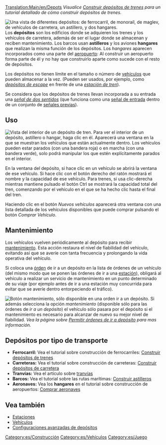 [[Translation:Main/en/Depots]]
''Visualice [[Main/es/Construir depósitos de trenes|Construir depósitos de trenes]] para un tutorial detallado de cómo construir depósitos de trenes.''

[[File:en/Depots.png|frame|left|Una vista de diferentes depósitos: de ferrocarril, de monoraíl, de maglev, de vehículos de carretera, un astillero, y dos hangares.]]
Los '''depósitos''' son los edificios donde se adquieren los trenes y los vehículos de carretera, además de ser el lugar donde se almacenan y reciben mantenimiento. Los barcos usan '''astilleros''' y los aviones '''hangares''' que realizan la misma función de los depósitos. Los ''hangares'' aparecen incorporados como una parte del [[Main/es/Aeropuertos|aeropuerto]]: Al construir un aeropuerto forma parte de él y no hay que construirlo aparte como sucede con el resto de depósitos.

Los depósitos no tienen límite en el tamaño o número de [[Main/es/Vehículos|vehículos]] que pueden almacenar a la vez. (Pueden ser usados, por ejemplo, como [[Main/en/Estaciones de tren/Es#Con depósito de escape|''depósitos de escape'']] en frente de una [[Main/es/Estaciones de tren|''estación de tren'']]).

Se considera que los depósitos de trenes llevan incorporada a su entrada una [[Main/en/Señales/Es#two way|''señal de dos sentidos'']] (que funciona como una [[Main/en/Señales/Es#Señales de entrada|señal de entrada]] dentro de un conjunto de [[Main/en/Señales/Es#Señales previas|señales previas]]).

==Uso==
[[File:es/BuildTrainTutorial7.png|frame|Vista del interior de un depósito de tren.]]
Para ver el interior de un depósito, astillero o hangar, haga clic en él. Aparecerá una ventana en la que se muestran los vehículos que están actualmente dentro. Los vehículos pueden estar parados (con una bandera roja) o en marcha (con una bandera verde), solo podrá manipular los que estén explícitamente parados en el interior.

En la ventana del depósito, si hace clic en un vehículo se abrirá la ventana de ese vehículo. Si hace clic con el botón derecho del ratón mostrará el nombre y la capacidad de ese vehículo. Para trenes, si usa clic-derecha mientras mantiene pulsado el botón Ctrl se mostrará la capacidad total del tren, comenzando por el vehículo en el que se ha hecho clic hasta el final del tren.

Haciendo clic en el botón ''Nuevos vehículos'' aparecerá otra ventana con una lista detallada de los vehículos disponibles que puede comprar pulsando el botón ''Comprar Vehículo''.

==Mantenimiento==
Los vehículos vuelven periódicamente al depósito para recibir [[Main/es/Mantenimiento|mantenimiento]]. Esta acción restaura el nivel de fiabilidad del vehículo, evitando así que se averíe con tanta frecuencia y prolongando la vida operativa del vehículo.

Si coloca una [[Main/es/Órdenes|órden]] de ir a un depósito en la lista de órdenes de un vehículo (del mismo modo que se ponen las órdenes de ir a una [[Main/es/Estaciones|estación]]), obligará al vehículo a realizar un servicio de mantenimiento en un punto determinado de su viaje (por ejemplo antes de ir a una estación muy concurrida para evitar que se averíe dentro entorpeciendo el tráfico).

[[File:es/Service-options.png|frame|right|Botón ''mantenimiento'', sólo disponible en una orden ''ir a un depósito''.]]
Si además selecciona la opción ''mantenimiento'' (disponible sólo para las órdenes de ''ir a un depósito'') el vehículo sólo pasara por el depósito si el mantenimiento es necesario para alcanzar de nuevo su mejor nivel de fiabilidad. ''Vea la página sobre [[Main/es/Permitir órdenes de ir a depósito|Permitir órdenes de ir a depósito]] para mas información.''{{en/-right}}

==Depósitos por tipo de transporte==
*'''Ferrocarril:''' Vea el tutorial sobre construcción de ferrocarriles: [[Main/es/Construir depósitos de trenes|Construir depósitos de trenes]]
*'''Carreteras:''' Vea el tutorial sobre construcción de carreteras: [[Main/es/Construir depósitos de vehículos de carretera|Construir depósitos de carretera]]
*'''Tranvías:''' Vea el artículo sobre [[Main/es/Tranvías|tranvías]]
*'''Barcos:''' Vea el tutorial sobre las rutas marítimas: [[Main/es/Construir astilleros|Construir astilleros]]
*'''Aeronaves:''' Vea los '''hangares''' en el tutorial sobre construcción de aeropuertos: [[Main/en/Comprar aeronaves/Es#Comprar aeronaves|Comprar aeronaves]]

==Vea también==
*[[Main/es/Estaciones|Estaciones]]
*[[Main/es/Vehículos|Vehículos]]
*[[Main/en/Construir depósitos de trenes/Es#Configuraciones avanzadas|Configuraciones avanzadas de depósitos]]

[[Category:es/Construcción]]
[[Category:es/Vehículos]]
[[Category:es/Juego]]